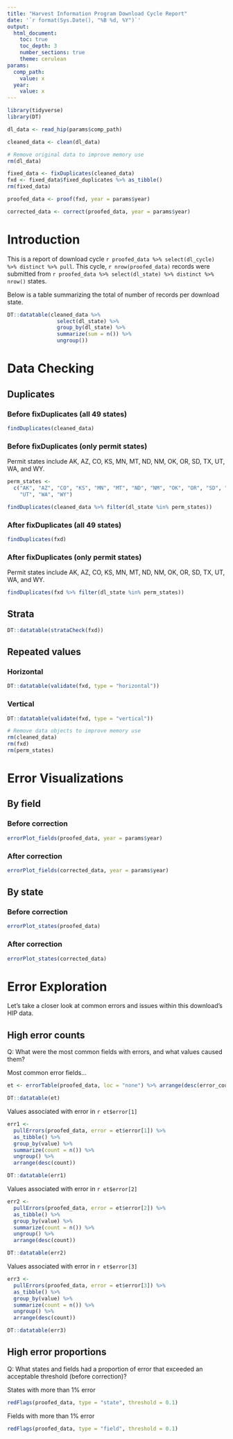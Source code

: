 ```yaml
---
title: "Harvest Information Program Download Cycle Report"
date: '`r format(Sys.Date(), "%B %d, %Y")`'
output: 
  html_document:
    toc: true
    toc_depth: 3
    number_sections: true
    theme: cerulean
params:
  comp_path:
    value: x
  year:
    value: x
---
```


```r
library(tidyverse)
library(DT)
```

```r

dl_data <- read_hip(params$comp_path)

cleaned_data <- clean(dl_data)

# Remove original data to improve memory use
rm(dl_data)

fixed_data <- fixDuplicates(cleaned_data)
fxd <- fixed_data$fixed_duplicates %>% as_tibble()
rm(fixed_data)

proofed_data <- proof(fxd, year = params$year)

corrected_data <- correct(proofed_data, year = params$year)

```

# Introduction

This is a report of download cycle `r proofed_data %>% select(dl_cycle) %>% distinct %>% pull`. This cycle, `r nrow(proofed_data)` records were submitted from `r proofed_data %>% select(dl_state) %>% distinct %>% nrow()` states.

Below is a table summarizing the total of number of records per download state.

```r

DT::datatable(cleaned_data %>% 
                select(dl_state) %>% 
                group_by(dl_state) %>% 
                summarize(sum = n()) %>% 
                ungroup())

```

# Data Checking

## Duplicates

### Before fixDuplicates (all 49 states)

```r
findDuplicates(cleaned_data)
```

### Before fixDuplicates (only permit states)

Permit states include AK, AZ, CO, KS, MN, MT, ND, NM, OK, OR, SD, TX, UT, WA, and WY.

```r
perm_states <- 
  c("AK", "AZ", "CO", "KS", "MN", "MT", "ND", "NM", "OK", "OR", "SD", "TX", 
    "UT", "WA", "WY")

findDuplicates(cleaned_data %>% filter(dl_state %in% perm_states))
```

### After fixDuplicates (all 49 states)

```r
findDuplicates(fxd)
```

### After fixDuplicates (only permit states)

Permit states include AK, AZ, CO, KS, MN, MT, ND, NM, OK, OR, SD, TX, UT, WA, and WY.

```r
findDuplicates(fxd %>% filter(dl_state %in% perm_states))
```

## Strata

```r
DT::datatable(strataCheck(fxd))
```

## Repeated values

### Horizontal

```r
DT::datatable(validate(fxd, type = "horizontal"))
```

### Vertical

```r
DT::datatable(validate(fxd, type = "vertical"))
```

```r

# Remove data objects to improve memory use
rm(cleaned_data)
rm(fxd)
rm(perm_states)
```

# Error Visualizations

## By field

### Before correction

```r
errorPlot_fields(proofed_data, year = params$year)
```

### After correction

```r
errorPlot_fields(corrected_data, year = params$year)
```

## By state

### Before correction

```r
errorPlot_states(proofed_data)
```

### After correction

```r
errorPlot_states(corrected_data)
```

# Error Exploration

Let's take a closer look at common errors and issues within this download's HIP data.

## High error counts

Q: What were the most common fields with errors, and what values caused them?

Most common error fields...

```r
et <- errorTable(proofed_data, loc = "none") %>% arrange(desc(error_count))

DT::datatable(et)
```

Values associated with error in `r et$error[1]`

```r
err1 <- 
  pullErrors(proofed_data, error = et$error[1]) %>% 
  as_tibble() %>% 
  group_by(value) %>% 
  summarize(count = n()) %>% 
  ungroup() %>% 
  arrange(desc(count))

DT::datatable(err1)
```

Values associated with error in `r et$error[2]`

```r
err2 <- 
  pullErrors(proofed_data, error = et$error[2]) %>% 
  as_tibble() %>% 
  group_by(value) %>% 
  summarize(count = n()) %>% 
  ungroup() %>% 
  arrange(desc(count))

DT::datatable(err2)
```

Values associated with error in `r et$error[3]`

```r
err3 <- 
  pullErrors(proofed_data, error = et$error[3]) %>% 
  as_tibble() %>% 
  group_by(value) %>% 
  summarize(count = n()) %>% 
  ungroup() %>% 
  arrange(desc(count))

DT::datatable(err3)
```

## High error proportions

Q: What states and fields had a proportion of error that exceeded an acceptable threshold (before correction)?

States with more than 1% error

```r
redFlags(proofed_data, type = "state", threshold = 0.1)
```

Fields with more than 1% error

```r
redFlags(proofed_data, type = "field", threshold = 0.1)
```
